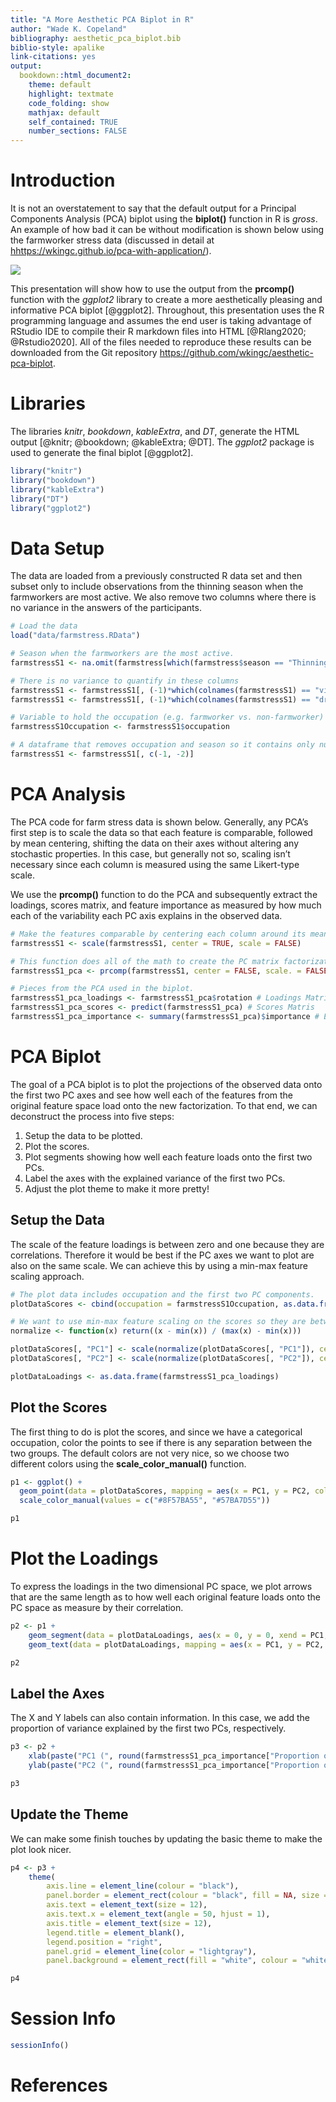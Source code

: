 ```yaml
---
title: "A More Aesthetic PCA Biplot in R"
author: "Wade K. Copeland"
bibliography: aesthetic_pca_biplot.bib
biblio-style: apalike
link-citations: yes
output:  
  bookdown::html_document2:
    theme: default
    highlight: textmate
    code_folding: show
    mathjax: default
    self_contained: TRUE
    number_sections: FALSE
---
```


# Introduction

It is not an overstatement to say that the default output for a Principal Components Analysis (PCA) biplot using the <b>biplot()</b> function in R is <i>gross</i>.  An example of how bad it can be without modification is shown below using the farmworker stress data (discussed in detail at <a href="https://wkingc.github.io/pca-with-application/" target="_blank">hhttps://wkingc.github.io/pca-with-application/</a>).

![](farmstressS1_default_biplot.png)

This presentation will show how to use the output from the <b>prcomp()</b> function with the <i>ggplot2</i> library to create a more aesthetically pleasing and informative PCA biplot [@ggplot2].  Throughout, this presentation uses the R programming language and assumes the end user is taking advantage of RStudio IDE to compile their R markdown files into HTML [@Rlang2020; @Rstudio2020].  All of the files needed to reproduce these results can be downloaded from the Git repository <a href="https://github.com/wkingc/aesthetic-pca-biplot" target="_blank">https://github.com/wkingc/aesthetic-pca-biplot</a>.

# Libraries

The libraries <i>knitr</i>, <i>bookdown</i>, <i>kableExtra</i>, and <i>DT</i>, generate the HTML output [@knitr; @bookdown; @kableExtra; @DT]. The <i>ggplot2</i> package is used to generate the final biplot [@ggplot2].

```r
library("knitr")
library("bookdown")
library("kableExtra")
library("DT")
library("ggplot2")
```

# Data Setup

The data are loaded from a previously constructed R data set and then subset only to include observations from the thinning season when the farmworkers are most active. We also remove two columns where there is no variance in the answers of the participants.

```r
# Load the data
load("data/farmstress.RData")

# Season when the farmworkers are the most active.
farmstressS1 <- na.omit(farmstress[which(farmstress$season == "Thinning"), ])

# There is no variance to quantify in these columns
farmstressS1 <- farmstressS1[, (-1)*which(colnames(farmstressS1) == "violence")]
farmstressS1 <- farmstressS1[, (-1)*which(colnames(farmstressS1) == "druguse")]

# Variable to hold the occupation (e.g. farmworker vs. non-farmworker)
farmstressS1Occupation <- farmstressS1$occupation

# A dataframe that removes occupation and season so it contains only numeric values.
farmstressS1 <- farmstressS1[, c(-1, -2)]
```

# PCA Analysis

The PCA code for farm stress data is shown below.  Generally, any PCA's first step is to scale the data so that each feature is comparable, followed by mean centering, shifting the data on their axes without altering any stochastic properties.  In this case, but generally not so, scaling isn't necessary since each column is measured using the same Likert-type scale.

We use the <b>prcomp()</b> function to do the PCA and subsequently extract the loadings, scores matrix, and feature importance as measured by how much each of the variability each PC axis explains in the observed data.

```r
# Make the features comparable by centering each column around its mean.  Since the data are already on the same scale, we do not need to also divide by their respective variance (e.g., scale = FALSE).
farmstressS1 <- scale(farmstressS1, center = TRUE, scale = FALSE)

# This function does all of the math to create the PC matrix factorization.
farmstressS1_pca <- prcomp(farmstressS1, center = FALSE, scale. = FALSE, retx = TRUE)

# Pieces from the PCA used in the biplot.
farmstressS1_pca_loadings <- farmstressS1_pca$rotation # Loadings Matrix
farmstressS1_pca_scores <- predict(farmstressS1_pca) # Scores Matris
farmstressS1_pca_importance <- summary(farmstressS1_pca)$importance # Explained Variance
```

# PCA Biplot

The goal of a PCA biplot is to plot the projections of the observed data onto the first two PC axes and see how well each of the features from the original feature space load onto the new factorization.  To that end, we can deconstruct the process into five steps:

1. Setup the data to be plotted.
2. Plot the scores.
3. Plot segments showing how well each feature loads onto the first two PCs.
4. Label the axes with the explained variance of the first two PCs.
5. Adjust the plot theme to make it more pretty!

## Setup the Data

The scale of the feature loadings is between zero and one because they are correlations.  Therefore it would be best if the PC axes we want to plot are also on the same scale.  We can achieve this by using a min-max feature scaling approach.

```r
# The plot data includes occupation and the first two PC components.
plotDataScores <- cbind(occupation = farmstressS1Occupation, as.data.frame(farmstressS1_pca_scores[, c("PC1", "PC2")]))

# We want to use min-max feature scaling on the scores so they are between zero and one, the same as the loadings.
normalize <- function(x) return((x - min(x)) / (max(x) - min(x)))

plotDataScores[, "PC1"] <- scale(normalize(plotDataScores[, "PC1"]), center = TRUE, scale = FALSE)
plotDataScores[, "PC2"] <- scale(normalize(plotDataScores[, "PC2"]), center = TRUE, scale = FALSE)

plotDataLoadings <- as.data.frame(farmstressS1_pca_loadings)
```

## Plot the Scores

The first thing to do is plot the scores, and since we have a categorical occupation, color the points to see if there is any separation between the two groups.  The default colors are not very nice, so we choose two different colors using the <b>scale_color_manual()</b> function.

```r
p1 <- ggplot() + 
  geom_point(data = plotDataScores, mapping = aes(x = PC1, y = PC2, colour = occupation)) + 
  scale_color_manual(values = c("#8F57BA55", "#57BA7D55"))

p1
```

# Plot the Loadings

To express the loadings in the two dimensional PC space, we plot arrows that are the same length as to how well each original feature loads onto the PC space as measure by their correlation.

```r
p2 <- p1 + 
    geom_segment(data = plotDataLoadings, aes(x = 0, y = 0, xend = PC1, yend = PC2), arrow = arrow(length = unit(0.03, "npc")), alpha = 0.2) + 
    geom_text(data = plotDataLoadings, mapping = aes(x = PC1, y = PC2, label = rownames(plotDataLoadings)), hjust = 1, vjust = -0.2, colour = "darkred", size = 4, check_overlap = TRUE)

p2
```

## Label the Axes

The X and Y labels can also contain information.  In this case, we add the proportion of variance explained by the first two PCs, respectively.

```r
p3 <- p2 + 
    xlab(paste("PC1 (", round(farmstressS1_pca_importance["Proportion of Variance", "PC1"]*100, 1),"%)", sep = "")) +
    ylab(paste("PC2 (", round(farmstressS1_pca_importance["Proportion of Variance", "PC2"]*100, 1),"%)", sep = ""))

p3
```

## Update the Theme

We can make some finish touches by updating the basic theme to make the plot look nicer.

```r
p4 <- p3 + 
    theme(
        axis.line = element_line(colour = "black"),
        panel.border = element_rect(colour = "black", fill = NA, size = 1),
        axis.text = element_text(size = 12),
        axis.text.x = element_text(angle = 50, hjust = 1),
        axis.title = element_text(size = 12),
        legend.title = element_blank(),
        legend.position = "right",
        panel.grid = element_line(color = "lightgray"),
        panel.background = element_rect(fill = "white", colour = "white"))

p4
```

# Session Info

```r
sessionInfo()
```

# References
